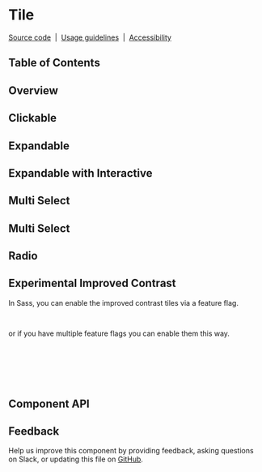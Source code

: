
<Meta of={TileStories} />

# Tile

[Source code](https://github.com/carbon-design-system/carbon/tree/main/packages/react/src/components/Tile)
&nbsp;|&nbsp;
[Usage guidelines](https://www.carbondesignsystem.com/components/tile/usage)
&nbsp;|&nbsp;
[Accessibility](https://www.carbondesignsystem.com/components/tile/accessibility)

## Table of Contents

## Overview

<Canvas of={TileStories.Default} />

## Clickable

<Canvas of={TileStories.Clickable} />

## Expandable

<Canvas of={TileStories.Expandable} />

## Expandable with Interactive

<Canvas of={TileStories.ExpandableWithInteractive} />

## Multi Select

<Canvas of={TileStories.Selectable} />

## Multi Select

<Canvas of={TileStories.MultiSelect} />

## Radio

<Canvas of={TileStories.Radio} />

## Experimental Improved Contrast

In Sass, you can enable the improved contrast tiles via a feature flag.

```scss
@include feature-flags.enable('enable-experimental-tile-contrast');
```

or if you have multiple feature flags you can enable them this way.

```scss
@use '@carbon/react/scss/feature-flags' with (
  $feature-flags: (
    'enable-experimental-tile-contrast': true,
  )
);
```

<Canvas>
  <div style={{ width: '1018px', maxWidth: '100%' }}>
    <Canvas
      of={TileFeatureFlagStories.Clickable}
      meta={TileFeatureFlagStories}
    />
  </div>
  <div style={{ width: '1018px', maxWidth: '100%' }}>
    <Canvas
      of={TileFeatureFlagStories.Expandable}
      meta={TileFeatureFlagStories}
    />
  </div>
  <div style={{ width: '1018px', maxWidth: '100%' }}>
    <Canvas
      of={TileFeatureFlagStories.MultiSelect}
      meta={TileFeatureFlagStories}
    />
  </div>
  <div style={{ width: '1018px', maxWidth: '100%' }}>
    <Canvas of={TileFeatureFlagStories.Radio} meta={TileFeatureFlagStories} />
  </div>
  <div style={{ width: '1018px', maxWidth: '100%' }}>
    <Canvas
      of={TileFeatureFlagStories.Selectable}
      meta={TileFeatureFlagStories}
    />
  </div>
</Canvas>

## Component API

<ArgTypes />

## Feedback

Help us improve this component by providing feedback, asking questions on Slack,
or updating this file on
[GitHub](https://github.com/carbon-design-system/carbon/edit/main/packages/react/src/components/Tile/Tile.mdx).
